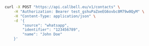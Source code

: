 ```bash
curl -X POST "https://api.callbell.eu/v1/contacts" \
    -H "Authorization: Bearer test_gshuPaZoeEG6ovbc8M79w0QyM" \
    -H "Content-Type: application/json" \
    -d '{
        "source": "whatsapp",
        "identifier": "123456789",
        "name": "John Doe"
    }'
```
